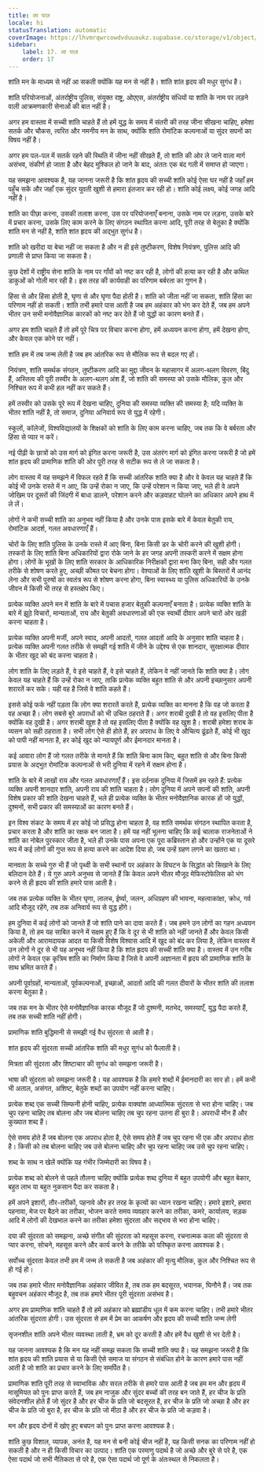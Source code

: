 ```yaml
---
title: ला पाज़
locale: hi
statusTranslation: automatic
coverImage: https://lhvmrqwrcowdvduuaukz.supabase.co/storage/v1/object/public/strapi-uploads/small_cover-educacion-fundamental.webp-2d51a7828a2b1309555be27f7e2a61a0.webp
sidebar:
    label: 17. ला पाज़
    order: 17
---
```

शांति मन के माध्यम से नहीं आ सकती क्योंकि यह मन से नहीं है। शांति शांत हृदय की मधुर सुगंध है।

शांति परियोजनाओं, अंतर्राष्ट्रीय पुलिस, संयुक्त राष्ट्र, ओएएस, अंतर्राष्ट्रीय संधियों या शांति के नाम पर लड़ने वाली आक्रमणकारी सेनाओं की बात नहीं है।

अगर हम वास्तव में सच्ची शांति चाहते हैं तो हमें युद्ध के समय में संतरी की तरह जीना सीखना चाहिए, हमेशा सतर्क और चौकस, त्वरित और नमनीय मन के साथ, क्योंकि शांति रोमांटिक कल्पनाओं या सुंदर सपनों का विषय नहीं है।

अगर हम पल-पल में सतर्क रहने की स्थिति में जीना नहीं सीखते हैं, तो शांति की ओर ले जाने वाला मार्ग असंभव, संकीर्ण हो जाता है और बेहद मुश्किल हो जाने के बाद, अंततः एक बंद गली में समाप्त हो जाएगा।

यह समझना आवश्यक है, यह जानना जरूरी है कि शांत हृदय की सच्ची शांति कोई ऐसा घर नहीं है जहाँ हम पहुँच सकें और जहाँ एक सुंदर युवती खुशी से हमारा इंतजार कर रही हो। शांति कोई लक्ष्य, कोई जगह आदि नहीं है।

शांति का पीछा करना, उसकी तलाश करना, उस पर परियोजनाएँ बनाना, उसके नाम पर लड़ना, उसके बारे में प्रचार करना, उसके लिए काम करने के लिए संगठन स्थापित करना आदि, पूरी तरह से बेतुका है क्योंकि शांति मन से नहीं है, शांति शांत हृदय की अद्भुत सुगंध है।

शांति को खरीदा या बेचा नहीं जा सकता है और न ही इसे तुष्टीकरण, विशेष नियंत्रण, पुलिस आदि की प्रणाली से प्राप्त किया जा सकता है।

कुछ देशों में राष्ट्रीय सेना शांति के नाम पर गाँवों को नष्ट कर रही है, लोगों की हत्या कर रही है और कथित डाकुओं को गोली मार रही है। इस तरह की कार्यवाही का परिणाम बर्बरता का गुणन है।

हिंसा से और हिंसा होती है, घृणा से और घृणा पैदा होती है। शांति को जीता नहीं जा सकता, शांति हिंसा का परिणाम नहीं हो सकती। शांति तभी हमारे पास आती है जब हम अहंकार को भंग कर देते हैं, जब हम अपने भीतर उन सभी मनोवैज्ञानिक कारकों को नष्ट कर देते हैं जो युद्धों का कारण बनते हैं।

अगर हम शांति चाहते हैं तो हमें पूरे चित्र पर विचार करना होगा, हमें अध्ययन करना होगा, हमें देखना होगा, और केवल एक कोने पर नहीं।

शांति हम में तब जन्म लेती है जब हम आंतरिक रूप से मौलिक रूप से बदल गए हों।

नियंत्रण, शांति समर्थक संगठन, तुष्टीकरण आदि का मुद्दा जीवन के महासागर में अलग-थलग विवरण, बिंदु हैं, अस्तित्व की पूरी तस्वीर के अलग-थलग अंश हैं, जो शांति की समस्या को उसके मौलिक, कुल और निश्चित रूप में कभी हल नहीं कर सकते हैं।

हमें तस्वीर को उसके पूरे रूप में देखना चाहिए, दुनिया की समस्या व्यक्ति की समस्या है; यदि व्यक्ति के भीतर शांति नहीं है, तो समाज, दुनिया अनिवार्य रूप से युद्ध में रहेगी।

स्कूलों, कॉलेजों, विश्वविद्यालयों के शिक्षकों को शांति के लिए काम करना चाहिए, जब तक कि वे बर्बरता और हिंसा से प्यार न करें।

नई पीढ़ी के छात्रों को उस मार्ग को इंगित करना जरूरी है, उस अंतरंग मार्ग को इंगित करना जरूरी है जो हमें शांत हृदय की प्रामाणिक शांति की ओर पूरी तरह से सटीक रूप से ले जा सकता है।

लोग वास्तव में यह समझने में विफल रहते हैं कि सच्ची आंतरिक शांति क्या है और वे केवल यह चाहते हैं कि कोई भी उनके रास्ते में न आए, कि उन्हें रोका न जाए, कि उन्हें परेशान न किया जाए, भले ही वे अपने जोखिम पर दूसरों की जिंदगी में बाधा डालने, परेशान करने और कड़वाहट घोलने का अधिकार अपने हाथ में ले लें।

लोगों ने कभी सच्ची शांति का अनुभव नहीं किया है और उनके पास इसके बारे में केवल बेतुकी राय, रोमांटिक आदर्श, गलत अवधारणाएँ हैं।

चोरों के लिए शांति पुलिस के उनके रास्ते में आए बिना, बिना किसी डर के चोरी करने की खुशी होगी। तस्करों के लिए शांति बिना अधिकारियों द्वारा रोके जाने के हर जगह अपनी तस्करी करने में सक्षम होना होगा। लोगों के भूखों के लिए शांति सरकार के आधिकारिक निरीक्षकों द्वारा मना किए बिना, सही और गलत तरीके से शोषण करते हुए, अच्छी कीमत पर बेचना होगा। वेश्याओं के लिए शांति खुशी के बिस्तरों में आनंद लेना और सभी पुरुषों का स्वतंत्र रूप से शोषण करना होगा, बिना स्वास्थ्य या पुलिस अधिकारियों के उनके जीवन में किसी भी तरह से हस्तक्षेप किए।

प्रत्येक व्यक्ति अपने मन में शांति के बारे में पचास हजार बेतुकी कल्पनाएँ बनाता है। प्रत्येक व्यक्ति शांति के बारे में झूठे विचारों, मान्यताओं, राय और बेतुकी अवधारणाओं की एक स्वार्थी दीवार अपने चारों ओर खड़ी करना चाहता है।

प्रत्येक व्यक्ति अपनी मर्जी, अपने स्वाद, अपनी आदतों, गलत आदतों आदि के अनुसार शांति चाहता है। प्रत्येक व्यक्ति अपनी गलत तरीके से समझी गई शांति में जीने के उद्देश्य से एक शानदार, सुरक्षात्मक दीवार के भीतर खुद को बंद करना चाहता है।

लोग शांति के लिए लड़ते हैं, वे इसे चाहते हैं, वे इसे चाहते हैं, लेकिन वे नहीं जानते कि शांति क्या है। लोग केवल यह चाहते हैं कि उन्हें रोका न जाए, ताकि प्रत्येक व्यक्ति बहुत शांति से और अपनी इच्छानुसार अपनी शरारतें कर सके। यही वह है जिसे वे शांति कहते हैं।

इससे कोई फर्क नहीं पड़ता कि लोग क्या शरारतें करते हैं, प्रत्येक व्यक्ति का मानना है कि वह जो करता है वह अच्छा है। लोग सबसे बुरे अपराधों को भी उचित ठहराते हैं। अगर शराबी दुखी है तो वह इसलिए पीता है क्योंकि वह दुखी है। अगर शराबी खुश है तो वह इसलिए पीता है क्योंकि वह खुश है। शराबी हमेशा शराब के व्यसन को सही ठहराता है। सभी लोग ऐसे ही होते हैं, हर अपराध के लिए वे औचित्य ढूंढते हैं, कोई भी खुद को पापी नहीं मानता है, हर कोई खुद को न्यायपूर्ण और ईमानदार मानता है।

कई आवारा लोग हैं जो गलत तरीके से मानते हैं कि शांति बिना काम किए, बहुत शांति से और बिना किसी प्रयास के अद्भुत रोमांटिक कल्पनाओं से भरी दुनिया में रहने में सक्षम होना है।

शांति के बारे में लाखों राय और गलत अवधारणाएँ हैं। इस दर्दनाक दुनिया में जिसमें हम रहते हैं: प्रत्येक व्यक्ति अपनी शानदार शांति, अपनी राय की शांति चाहता है। लोग दुनिया में अपने सपनों की शांति, अपनी विशेष प्रकार की शांति देखना चाहते हैं, भले ही प्रत्येक व्यक्ति के भीतर मनोवैज्ञानिक कारक हों जो युद्धों, दुश्मनों, सभी प्रकार की समस्याओं का कारण बनते हैं।

इन विश्व संकट के समय में हर कोई जो प्रसिद्ध होना चाहता है, वह शांति समर्थक संगठन स्थापित करता है, प्रचार करता है और शांति का रक्षक बन जाता है। हमें यह नहीं भूलना चाहिए कि कई चालाक राजनेताओं ने शांति का नोबेल पुरस्कार जीता है, भले ही उनके पास अपना एक पूरा कब्रिस्तान हो और उन्होंने एक या दूसरे रूप में कई लोगों की गुप्त रूप से हत्या करने का आदेश दिया हो, जब उन्हें ग्रहण लगने का खतरा था।

मानवता के सच्चे गुरु भी हैं जो पृथ्वी के सभी स्थानों पर अहंकार के विघटन के सिद्धांत को सिखाने के लिए बलिदान देते हैं। ये गुरु अपने अनुभव से जानते हैं कि केवल अपने भीतर मौजूद मेफिस्टोफेलिस को भंग करने से ही हृदय की शांति हमारे पास आती है।

जब तक प्रत्येक व्यक्ति के भीतर घृणा, लालच, ईर्ष्या, जलन, अधिग्रहण की भावना, महत्वाकांक्षा, क्रोध, गर्व आदि मौजूद रहेंगे, तब तक अनिवार्य रूप से युद्ध होंगे।

हम दुनिया में कई लोगों को जानते हैं जो शांति पाने का दावा करते हैं। जब हमने उन लोगों का गहन अध्ययन किया है, तो हम यह साबित करने में सक्षम हुए हैं कि वे दूर से भी शांति को नहीं जानते हैं और केवल किसी अकेली और आरामदायक आदत या किसी विशेष विश्वास आदि में खुद को बंद कर लिया है, लेकिन वास्तव में उन लोगों ने दूर से भी यह अनुभव नहीं किया है कि शांत हृदय की सच्ची शांति क्या है। वास्तव में उन गरीब लोगों ने केवल एक कृत्रिम शांति का निर्माण किया है जिसे वे अपनी अज्ञानता में हृदय की प्रामाणिक शांति के साथ भ्रमित करते हैं।

अपनी पूर्वाग्रहों, मान्यताओं, पूर्वकल्पनाओं, इच्छाओं, आदतों आदि की गलत दीवारों के भीतर शांति की तलाश करना बेतुका है।

जब तक मन के भीतर ऐसे मनोवैज्ञानिक कारक मौजूद हैं जो दुश्मनी, मतभेद, समस्याएँ, युद्ध पैदा करते हैं, तब तक सच्ची शांति नहीं होगी।

प्रामाणिक शांति बुद्धिमानी से समझी गई वैध सुंदरता से आती है।

शांत हृदय की सुंदरता सच्ची आंतरिक शांति की मधुर सुगंध को फैलाती है।

मित्रता की सुंदरता और शिष्टाचार की सुगंध को समझना जरूरी है।

भाषा की सुंदरता को समझना जरूरी है। यह आवश्यक है कि हमारे शब्दों में ईमानदारी का सार हो। हमें कभी भी अताल, असंगत, अशिष्ट, बेतुके शब्दों का उपयोग नहीं करना चाहिए।

प्रत्येक शब्द एक सच्ची सिम्फनी होनी चाहिए, प्रत्येक वाक्यांश आध्यात्मिक सुंदरता से भरा होना चाहिए। जब चुप रहना चाहिए तब बोलना और जब बोलना चाहिए तब चुप रहना उतना ही बुरा है। अपराधी मौन हैं और कुख्यात शब्द हैं।

ऐसे समय होते हैं जब बोलना एक अपराध होता है, ऐसे समय होते हैं जब चुप रहना भी एक और अपराध होता है। किसी को तब बोलना चाहिए जब उसे बोलना चाहिए और चुप रहना चाहिए जब उसे चुप रहना चाहिए।

शब्द के साथ न खेलें क्योंकि यह गंभीर जिम्मेदारी का विषय है।

प्रत्येक शब्द को बोलने से पहले तौलना चाहिए क्योंकि प्रत्येक शब्द दुनिया में बहुत उपयोगी और बहुत बेकार, बहुत लाभ या बहुत नुकसान पैदा कर सकता है।

हमें अपने इशारों, तौर-तरीकों, पहनावे और हर तरह के कृत्यों का ध्यान रखना चाहिए। हमारे इशारे, हमारा पहनावा, मेज पर बैठने का तरीका, भोजन करते समय व्यवहार करने का तरीका, कमरे, कार्यालय, सड़क आदि में लोगों की देखभाल करने का तरीका हमेशा सुंदरता और सद्भाव से भरा होना चाहिए।

दया की सुंदरता को समझना, अच्छे संगीत की सुंदरता को महसूस करना, रचनात्मक कला की सुंदरता से प्यार करना, सोचने, महसूस करने और कार्य करने के तरीके को परिष्कृत करना आवश्यक है।

सर्वोच्च सुंदरता केवल तभी हम में जन्म ले सकती है जब अहंकार की मृत्यु मौलिक, कुल और निश्चित रूप से हो गई हो।

जब तक हमारे भीतर मनोवैज्ञानिक अहंकार जीवित है, तब तक हम बदसूरत, भयानक, घिनौने हैं। जब तक बहुवचन अहंकार मौजूद है, तब तक हमारे भीतर पूरी सुंदरता असंभव है।

अगर हम प्रामाणिक शांति चाहते हैं तो हमें अहंकार को ब्रह्मांडीय धूल में कम करना चाहिए। तभी हमारे भीतर आंतरिक सुंदरता होगी। उस सुंदरता से हम में प्रेम का आकर्षण और हृदय की सच्ची शांति जन्म लेगी

सृजनशील शांति अपने भीतर व्यवस्था लाती है, भ्रम को दूर करती है और हमें वैध खुशी से भर देती है।

यह जानना आवश्यक है कि मन यह नहीं समझ सकता कि सच्ची शांति क्या है। यह समझना जरूरी है कि शांत हृदय की शांति प्रयास से या किसी ऐसे समाज या संगठन से संबंधित होने के कारण हमारे पास नहीं आती है जो शांति का प्रचार करने के लिए समर्पित है।

प्रामाणिक शांति पूरी तरह से स्वाभाविक और सरल तरीके से हमारे पास आती है जब हम मन और हृदय में मासूमियत को पुनः प्राप्त करते हैं, जब हम नाजुक और सुंदर बच्चों की तरह बन जाते हैं, हर चीज के प्रति संवेदनशील होते हैं जो सुंदर है और हर चीज के प्रति जो बदसूरत है, हर चीज के प्रति जो अच्छा है और हर चीज के प्रति जो बुरा है, हर चीज के प्रति जो मीठा है और हर चीज के प्रति जो कड़वा है।

मन और हृदय दोनों में खोए हुए बचपन को पुनः प्राप्त करना आवश्यक है।

शांति कुछ विशाल, व्यापक, अनंत है, यह मन से बनी कोई चीज नहीं है, यह किसी सनक का परिणाम नहीं हो सकती है और न ही किसी विचार का उत्पाद। शांति एक परमाणु पदार्थ है जो अच्छे और बुरे से परे है, एक ऐसा पदार्थ जो सभी नैतिकता से परे है, एक ऐसा पदार्थ जो पूर्ण के अंतःस्थल से निकलता है।

